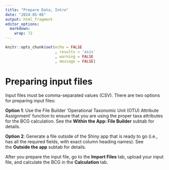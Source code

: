 ```yaml
---
title: "Prepare Data, Intro"
date: "2024-05-06"
output: html_fragment
editor_options: 
  markdown: 
    wrap: 72
---
```


```r
knitr::opts_chunk$set(echo = FALSE
                      , results = 'asis'
                      , warning = FALSE
                      , message = FALSE)
```

# **Preparing input files**

Input files must be comma-separated values (CSV). There are two options
for preparing input files:

**Option 1**: Use the File Builder 'Operational Taxonomic Unit (OTU)
Attribute Assignment' function to ensure that you are using the proper
taxa attributes for the BCG calculation. See the **Within the App: File
Builder** subtab for details.

**Option 2**: Generate a file outside of the Shiny app that is ready to
go (i.e., has all the required fields, with exact column heading names).
See the **Outside the app** subtab for details.

After you prepare the input file, go to the **Import Files** tab, upload
your input file, and calculate the BCG in the **Calculation** tab.
